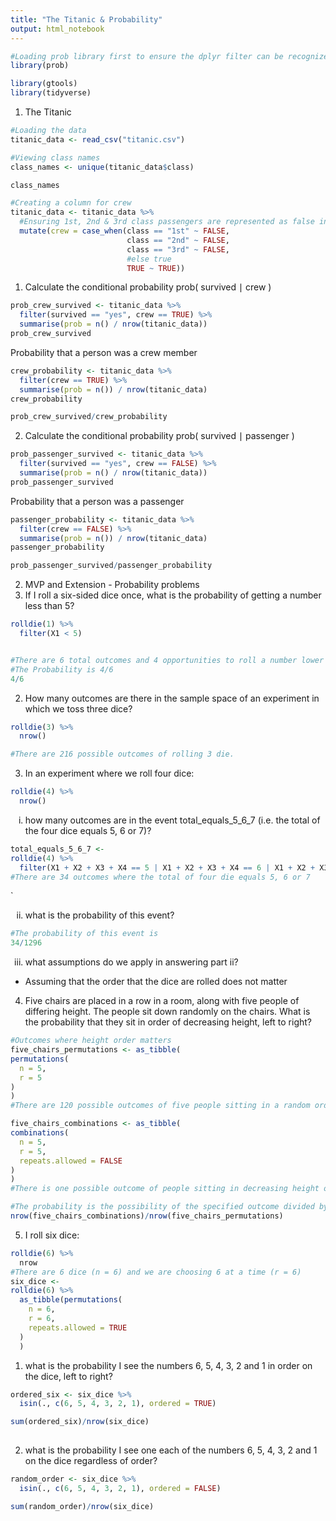 ```yaml
---
title: "The Titanic & Probability"
output: html_notebook
---
```


```r
#Loading prob library first to ensure the dplyr filter can be recognized later 
library(prob)
```

```r
library(gtools)
library(tidyverse)
```

1. The Titanic

```r
#Loading the data
titanic_data <- read_csv("titanic.csv")

#Viewing class names
class_names <- unique(titanic_data$class)

class_names
```

```r
#Creating a column for crew 
titanic_data <- titanic_data %>% 
  #Ensuring 1st, 2nd & 3rd class passengers are represented as false in the crew column
  mutate(crew = case_when(class == "1st" ~ FALSE,
                          class == "2nd" ~ FALSE,
                          class == "3rd" ~ FALSE,
                          #else true
                          TRUE ~ TRUE))


```

1. Calculate the conditional probability 
prob( survived ∣ crew )

```r
prob_crew_survived <- titanic_data %>% 
  filter(survived == "yes", crew == TRUE) %>% 
  summarise(prob = n() / nrow(titanic_data))
prob_crew_survived
```

Probability that a person was a crew member
```r
crew_probability <- titanic_data %>% 
  filter(crew == TRUE) %>% 
  summarise(prob = n()) / nrow(titanic_data)
crew_probability
```

```r
prob_crew_survived/crew_probability
```



2. Calculate the conditional probability 
prob( survived ∣ passenger )
```r
prob_passenger_survived <- titanic_data %>% 
  filter(survived == "yes", crew == FALSE) %>% 
  summarise(prob = n() / nrow(titanic_data))
prob_passenger_survived
```


Probability that a person was a passenger
```r
passenger_probability <- titanic_data %>% 
  filter(crew == FALSE) %>% 
  summarise(prob = n()) / nrow(titanic_data)
passenger_probability
```


```r
prob_passenger_survived/passenger_probability
```


2. MVP and Extension - Probability problems
1. If I roll a six-sided dice once, what is the probability of getting a number less than 5?
```r
rolldie(1) %>% 
  filter(X1 < 5)


#There are 6 total outcomes and 4 opportunities to roll a number lower than 5.
#The Probability is 4/6
4/6
```

2. How many outcomes are there in the sample space of an experiment in which we toss three dice?
```r
rolldie(3) %>% 
  nrow()

#There are 216 possible outcomes of rolling 3 die.
```

3. In an experiment where we roll four dice:

```r
rolldie(4) %>% 
  nrow()
```


i. how many outcomes are in the event total_equals_5_6_7 (i.e. the total of the four dice equals 5, 6 or 7)?
```r
total_equals_5_6_7 <- 
rolldie(4) %>% 
  filter(X1 + X2 + X3 + X4 == 5 | X1 + X2 + X3 + X4 == 6 | X1 + X2 + X3 + X4 == 7) 
#There are 34 outcomes where the total of four die equals 5, 6 or 7
```
`


ii. what is the probability of this event?
```r
#The probability of this event is 
34/1296
```


iii. what assumptions do we apply in answering part ii?
- Assuming that the order that the dice are rolled does not matter

4. Five chairs are placed in a row in a room, along with five people of differing height. The people sit down randomly on the chairs. What is the probability that they sit in order of decreasing height, left to right?

```r
#Outcomes where height order matters
five_chairs_permutations <- as_tibble(
permutations(
  n = 5,
  r = 5
)
) 
#There are 120 possible outcomes of five people sitting in a random order

five_chairs_combinations <- as_tibble(
combinations(
  n = 5,
  r = 5,
  repeats.allowed = FALSE
)
) 
#There is one possible outcome of people sitting in decreasing height order

#The probability is the possibility of the specified outcome divided by the total number of all possible outcomes (1/120)
nrow(five_chairs_combinations)/nrow(five_chairs_permutations)

```

5. I roll six dice:

```r
rolldie(6) %>% 
  nrow
#There are 6 dice (n = 6) and we are choosing 6 at a time (r = 6)
six_dice <- 
rolldie(6) %>% 
  as_tibble(permutations(
    n = 6,
    r = 6,
    repeats.allowed = TRUE
  )
  ) 
```


1. what is the probability I see the numbers 6, 5, 4, 3, 2 and 1 in order on the dice, left to right?
```r
ordered_six <- six_dice %>% 
  isin(., c(6, 5, 4, 3, 2, 1), ordered = TRUE) 

sum(ordered_six)/nrow(six_dice)
  
```


2. what is the probability I see one each of the numbers 6, 5, 4, 3, 2 and 1 on the dice regardless of order?

```r
random_order <- six_dice %>% 
  isin(., c(6, 5, 4, 3, 2, 1), ordered = FALSE) 

sum(random_order)/nrow(six_dice)
```

